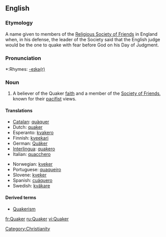 {{see|quaker|Quäker}}
==English==

===Etymology===
A name given to members of the [[w:Religious Society of Friends|Religious Society of Friends]] in England when, in his defense, the leader of the Society said that the English judge would be the one to quake with fear before God on his Day of Judgment.

===Pronunciation===
*:Rhymes: [[Rhymes:English:-eɪkə(r)|-eɪkə(r)]]

===Noun===
{{en-noun}}

# {{religion}} A believer of the Quaker [[faith]] and a member of the [[Society of Friends]], known for their [[pacifist]] views.

====Translations====
{{top}}
*[[Catalan]]: [[quàquer]] {{m}}
*Dutch: [[quaker]] {{m}}
*Esperanto: [[kvakero]]
*Finnish: [[kveekari]]
*German: [[Quäker]] {{m}}
*[[Interlingua]]: [[quakero]]
*Italian: [[quacchero]] {{m}}
{{mid}}
*Norwegian: [[kveker]]
*Portuguese: [[quaqueiro]]
*Slovene: [[kveker]] {{m}}
*Spanish: [[cuáquero]]
*Swedish: [[kväkare]]
{{bottom}}

====Derived terms====
*[[Quakerism]]

[[Category:Christianity]]

[[fr:Quaker]]
[[ru:Quaker]]
[[vi:Quaker]]